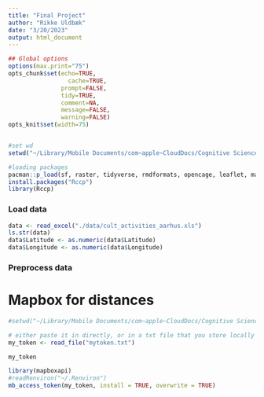 ```yaml
---
title: "Final Project"
author: "Rikke Uldbæk"
date: "3/20/2023"
output: html_document
---
```


```r

## Global options
options(max.print="75")
opts_chunk$set(echo=TRUE,
	             cache=TRUE,
               prompt=FALSE,
               tidy=TRUE,
               comment=NA,
               message=FALSE,
               warning=FALSE)
opts_knit$set(width=75)


#set wd
setwd("~/Library/Mobile Documents/com~apple~CloudDocs/Cognitive Science/6th_semester/spatial_analytics/final_project_SA")

#loading packages
pacman::p_load(sf, raster, tidyverse, rmdformats, opencage, leaflet, mapboxapi, Rccp, fasterize, st)
install.packages("Rccp")
library(Rccp)

```



### Load data
```r


data <- read_excel("./data/cult_activities_aarhus.xls")
ls.str(data)
data$Latitude <- as.numeric(data$Latitude)
data$Longitude <- as.numeric(data$Longitude)


```



### Preprocess data 

# Mapbox for distances

```r
#setwd("~/Library/Mobile Documents/com~apple~CloudDocs/Cognitive Science/6th_semester/spatial_analytics/cds-spatial/Week05")

# either paste it in directly, or in a txt file that you store locally and "ignore"
my_token <- read_file("mytoken.txt")

my_token

library(mapboxapi)
#readRenviron("~/.Renviron")
mb_access_token(my_token, install = TRUE, overwrite = TRUE)
```




